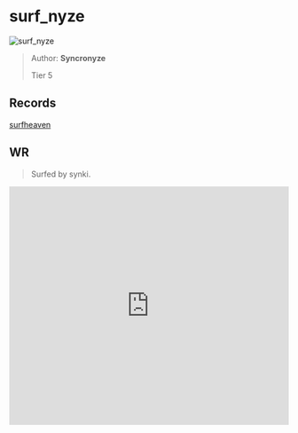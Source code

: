 
# surf_nyze

![surf_nyze](https://raw.githubusercontent.com/Sayt123/SurfMapPics/Maps-and-bonuses/csgo/surf_nyze.jpg)

> Author: **Syncronyze**
>
> Tier 5

## Records

[surfheaven](https://surfheaven.eu/map/surf_nyze)

## WR

> Surfed by synki.

<iframe
width="100%"
height="430"
src="https://www.youtube.com/embed/GKhyuhsU6rw"
frameborder="0"
allow="accelerometer; autoplay; clipboard-write; encrypted-media; gyroscope; picture-in-picture"
allowFullScreen
/>

```md

[Surf Timer] - synkix finished in 01:38:66 (WR -00:01:03). Improving by 38:04:35
[Surf Timer] - synkix beat the map record! Rank: 1/539

Previous WR holder: cryptiss


```
                
